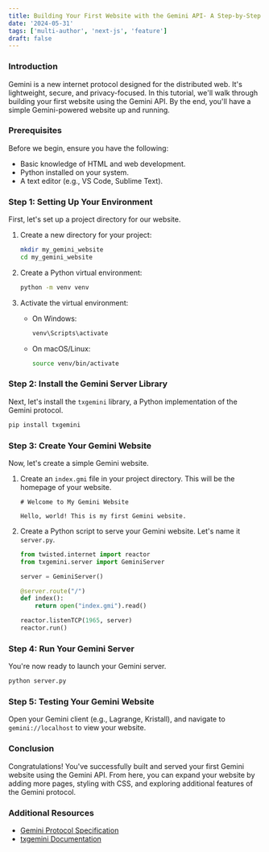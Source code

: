 ```yaml
---
title: Building Your First Website with the Gemini API- A Step-by-Step Tutorial
date: '2024-05-31'
tags: ['multi-author', 'next-js', 'feature']
draft: false
---
```

### Introduction
Gemini is a new internet protocol designed for the distributed web. It's lightweight, secure, and privacy-focused. In this tutorial, we'll walk through building your first website using the Gemini API. By the end, you'll have a simple Gemini-powered website up and running.

### Prerequisites
Before we begin, ensure you have the following:
- Basic knowledge of HTML and web development.
- Python installed on your system.
- A text editor (e.g., VS Code, Sublime Text).

### Step 1: Setting Up Your Environment
First, let's set up a project directory for our website.

1. Create a new directory for your project:
   ```bash
   mkdir my_gemini_website
   cd my_gemini_website
   ```

2. Create a Python virtual environment:
   ```bash
   python -m venv venv
   ```

3. Activate the virtual environment:
   - On Windows:
     ```bash
     venv\Scripts\activate
     ```
   - On macOS/Linux:
     ```bash
     source venv/bin/activate
     ```

### Step 2: Install the Gemini Server Library
Next, let's install the `txgemini` library, a Python implementation of the Gemini protocol.

```bash
pip install txgemini
```

### Step 3: Create Your Gemini Website
Now, let's create a simple Gemini website.

1. Create an `index.gmi` file in your project directory. This will be the homepage of your website.
   ```gmi
   # Welcome to My Gemini Website

   Hello, world! This is my first Gemini website.
   ```

2. Create a Python script to serve your Gemini website. Let's name it `server.py`.
   ```python
   from twisted.internet import reactor
   from txgemini.server import GeminiServer

   server = GeminiServer()

   @server.route("/")
   def index():
       return open("index.gmi").read()

   reactor.listenTCP(1965, server)
   reactor.run()
   ```

### Step 4: Run Your Gemini Server
You're now ready to launch your Gemini server.

```bash
python server.py
```

### Step 5: Testing Your Gemini Website
Open your Gemini client (e.g., Lagrange, Kristall), and navigate to `gemini://localhost` to view your website.

### Conclusion
Congratulations! You've successfully built and served your first Gemini website using the Gemini API. From here, you can expand your website by adding more pages, styling with CSS, and exploring additional features of the Gemini protocol.

### Additional Resources
- [Gemini Protocol Specification](https://gemini.circumlunar.space/docs/specification.html)
- [txgemini Documentation](https://github.com/midipix/txgemini)